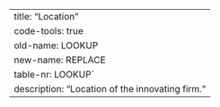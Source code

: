 ---
title: "Location"
code-tools: true
old-name: LOOKUP
new-name: REPLACE
table-nr: LOOKUP`
description: "Location of the innovating firm."
---